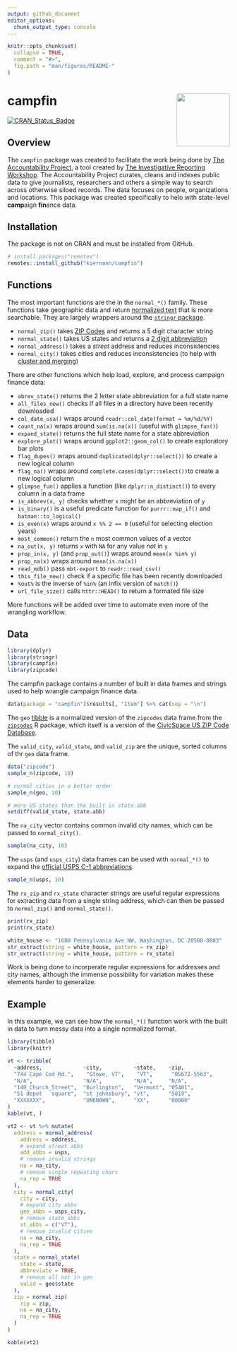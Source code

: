 ```yaml
---
output: github_document
editor_options: 
  chunk_output_type: console
---
```


<!-- README.md is generated from README.Rmd. Please edit that file -->

```r
knitr::opts_chunk$set(
  collapse = TRUE,
  comment = "#>",
  fig.path = "man/figures/README-"
)
```

# campfin <img src="man/figures/logo.png" align="right" width="120" />

[![CRAN_Status_Badge](http://www.r-pkg.org/badges/version/campfin)](https://cran.r-project.org/package=campfin)

## Overview

The `campfin` package was created to facilitate the work being done by 
[The Accountability Project][01], a tool created by [The Investigative Reporting Workshop][02]. The
Accountability Project curates, cleans and indexes public data to give journalists, researchers and
others a simple way to search across otherwise siloed records. The data focuses on people,
organizations and locations. This package was created specifically to helo with state-level
**camp**aign **fin**ance data.

[01]: https://www.publicaccountability.org/ "tap"
[02]: https://investigativereportingworkshop.org/ "irw"

## Installation

The package is not on CRAN and must be installed from GitHub.

```r
# install.packages("remotes")
remotes::install_github("kiernann/campfin")
```

## Functions

The most important functions are the in the `normal_*()` family. These functions take geographic
data and return [normalized text][03] that is more searchable. They are largely wrappers around
the [`stringr` package][07].

* `normal_zip()` takes [ZIP Codes][04] and returns a 5 digit character string
* `normal_state()` takes US states and returns a [2 digit abbreviation][05]
* `normal_address()` takes a _street_ address and reduces inconsistencies
* `normal_city()` takes cities and reduces inconsistencies (to help with [cluster and merging][06])

[03]: https://en.wikipedia.org/wiki/Text_normalization "text_normal"
[04]: https://en.wikipedia.org/wiki/ZIP_Code "zip_code"
[05]: https://en.wikipedia.org/wiki/List_of_U.S._state_abbreviations "state_abbs"
[06]: https://github.com/OpenRefine/OpenRefine/wiki/Clustering-In-Depth "open_refine"
[07]: https://github.com/tidyverse/stringr "stringr"

There are other functions which help load, explore, and process campaign finance data:

* `abrev_state()` returns the 2 letter state abbreviation for a full state name
* `all_files_new()` checks if all files in a directory have been recently downloaded
* `col_date_usa()` wraps around `readr::col_date(format = %m/%d/%Y)`
* `count_na(x)` wraps around `sum(is.na(x))` (useful with `glimpse_fun()`)
* `expand_state()` returns the full state name for a state abbreviation
* `explore_plot()` wraps around `ggplot2::geom_col()` to create exploratory bar plots
* `flag_dupes()` wraps around `duplicated(dplyr::select())` to create a new logical column
* `flag_na()` wraps around `complete.cases(dplyr::select())`to create a new logical column
* `glimpse_fun()` applies a function (like `dplyr::n_distinct()`) to every column in a data frame
* `is_abbrev(x, y)` checks whether `x` might be an abbreviation of `y`
* `is_binary()` is a useful predicate function for `purrr::map_if()` and `batman::to_logical()`
* `is_even(x)` wraps around `x %% 2 == 0` (useful for selecting election years)
* `most_common()` return the `n` most common values of a vector
* `na_out(x, y)` returns `x` with `NA` for any value _not_ in `y` 
* `prop_in(x, y)` (and `prop_out()`) wraps around `mean(x %in% y)`
* `prop_na(x)` wraps around `mean(is.na(x))`
* `read_mdb()` pass `mbt-export` to `readr::read_csv()`
* `this_file_new()` check if a specific file has been recently downloaded
* `%out%` is the inverse of `%in%` (an infix version of `match()`)
* `url_file_size()` calls `httr::HEAD()` to return a formated file size

More functions will be added over time to automate even more of the wrangling workflow.

## Data

```r
library(dplyr)
library(stringr)
library(campfin)
library(zipcode)
```

The campfin package contains a number of built in data frames and strings used to help wrangle
campaign finance data.

```r
data(package = "campfin")$results[, "Item"] %>% cat(sep = "\n")
```

The `geo` [tibble][08] is a normalized version of the `zipcodes` data frame from the 
[`zipcodes`][09] R package, which itself is a version of the [CivicSpace US ZIP Code Database][10].

The `valid_city`, `valid_state`, and `valid_zip` are the unique, sorted columns of thr `geo` data
frame.

[08]: https://tibble.tidyverse.org/ "tibble"
[09]: https://cran.r-project.org/web/packages/zipcode/ "zip_pkg"
[10]: https://boutell.com/zipcodes/ "civic_space"

```r
data("zipcode")
sample_n(zipcode, 10)

# normal cities in a better order
sample_n(geo, 10)

# more US states than the built in state.abb
setdiff(valid_state, state.abb)
```

The `na_city` vector contains common invalid city names, which can be passed to `normal_city()`.

```r
sample(na_city, 10)
```

The `usps` (and `usps_city`) data frames can be used with `normal_*()` to
expand the [official USPS C-1 abbreviations](https://pe.usps.com/text/pub28/28apc_002.htm).

```r
sample_n(usps, 10)
```

The `rx_zip` and `rx_state` character strings are useful regular expressions for extracting data
from a single string address, which can then be passed to `normal_zip()` and `normal_state()`.

```r
print(rx_zip)
print(rx_state)
```

```r
white_house <- "1600 Pennsylvania Ave NW, Washington, DC 20500-0003"
str_extract(string = white_house, pattern = rx_zip)
str_extract(string = white_house, pattern = rx_state)
```

Work is being done to incorperate regular expressions for addresses and city names, although
the immense possibility for variation makes these elements harder to generalize.

## Example

In this example, we can see how the `normal_*()` function work with the built in data to turn 
messy data into a single normalized format.

```r
library(tibble)
library(knitr)

vt <- tribble(
  ~address,             ~city,          ~state,    ~zip,
  "744 Cape Cod Rd.",    "Stowe, VT",    "VT",      "05672-5563",
  "N/A",                "N/A",          "N/A",     "N/A",
  "149_Church_Street",  "Burlington",   "Vermont", "05401", 
  "51 depot   square",  "st johnsbury", "vt",      "5819",
  "XXXXXXX",            "UNKNOWN",      "XX",      "00000"
)
kable(vt, )
```

```r
vt2 <- vt %>% mutate(
  address = normal_address(
    address = address,
    # expand street abbs
    add_abbs = usps,
    # remove invalid strings
    na = na_city,
    # remove single repeating chars
    na_rep = TRUE
  ),
  city = normal_city(
    city = city,
    # expand city abbs
    geo_abbs = usps_city,
    # remove state abbs
    st_abbs = c("VT"),
    # remove invalid cities
    na = na_city,
    na_rep = TRUE
  ),
  state = normal_state(
    state = state,
    abbreviate = TRUE,
    # remove all not in geo
    valid = geo$state
  ),
  zip = normal_zip(
    zip = zip,
    na = na_city,
    na_rep = TRUE
  )
)
```

```r
kable(vt2)
```

